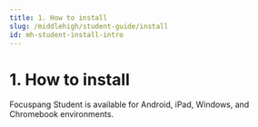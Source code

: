 ```yaml
---
title: 1. How to install
slug: /middlehigh/student-guide/install
id: mh-student-install-intro
---
```



# 1. How to install

Focuspang Student is available for Android, iPad, Windows, and Chromebook environments.
